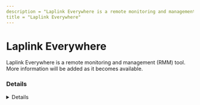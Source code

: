 ```yaml
---
description = "Laplink Everywhere is a remote monitoring and management (RMM) tool. More information will be added as it becomes available."
title = "Laplink Everywhere"
---
```




# Laplink Everywhere

Laplink Everywhere is a remote monitoring and management (RMM) tool. More information will be added as it becomes available.

### Details
<Details author={""}
         category={""}
         created={""}
         website={""}
         lastModified={"2/8/2024"}
         privileges={""}
         free={ false }
         verification={ false }
/>

#### Installation Paths
<Card code={ ["laplink.exe", "laplink-everywhere-setup*.exe", "laplinkeverywhere.exe", "llrcservice.exe", "serverproxyservice.exe", "OOSysAgent.exe"] }/>





### Forensic Artifacts




#### Network Artifacts
<EuiSpacer size="xl"/>
<NetworkArtifactsTable data={ [{"Description": "Known remote domains", "Domains": ["everywhere.laplink.com", "le.laplink.com", "atled.syspectr.com"], "Ports": []}] }/>




### Detections
- Detects potential network activity of Laplink Everywhere RMM tool
  - [Sigma Rule](https://github.com/magicsword-io/LOLRMM/blob/main/detections/sigma/laplink_everywhere_network_sigma.yml)
- Detects potential processes activity of Laplink Everywhere RMM tool
  - [Sigma Rule](https://github.com/magicsword-io/LOLRMM/blob/main/detections/sigma/laplink_everywhere_processes_sigma.yml)

### References
- [https://everywhere.laplink.com/docs](https://everywhere.laplink.com/docs)

